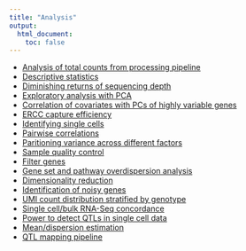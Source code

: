 ```yaml
---
title: "Analysis"
output:
  html_document:
    toc: false
---
```


* [Analysis of total counts from processing pipeline](totals.html)
* [Descriptive statistics](descriptive-stats.html)
* [Diminishing returns of sequencing depth](dim-returns.html)
* [Exploratory analysis with PCA](pca.html)
* [Correlation of covariates with PCs of highly variable genes](pca-variable.html)
* [ERCC capture efficiency](ercc.html)
* [Identifying single cells](identity.html)
* [Pairwise correlations](correlations.html)
* [Paritioning variance across different factors](partition.html)
* [Sample quality control](sampleqc.html)
* [Filter genes](filter-gene.html)
* [Gene set and pathway overdispersion analysis](scde-all.html)
* [Dimensionality reduction](dim-reduction.html)
* [Identification of noisy genes](noisygene.html)
* [UMI count distribution stratified by genotype](sc-stratified-geno.html)
* [Single cell/bulk RNA-Seq concordance](sc-vs-bulk.html)
* [Power to detect QTLs in single cell data](power.html)
* [Mean/dispersion estimation](zinb.html)
* [QTL mapping pipeline](qtl-mapping.html)
